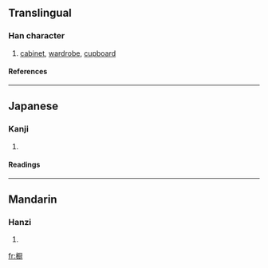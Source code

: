 {{see|櫥}}

==Translingual==
===Han character===
{{Han char|rn=75|rad=木|as=12|sn=16|four=|canj=木一一戈 (DMMI), X木一一戈 (XDMMI)}}
# [[cabinet]], [[wardrobe]], [[cupboard]]
====References====
{{Han ref|kx=0555.311|dkj=15621|hdz=21289.080|uh=6A71|ud=27249}}

----
==Japanese==
===Kanji===
{{ja-kanji|grade=|rs=木12}}
# {{defn|Japanese}} 
====Readings====
{{ja-readings|on=[[ず]] (zu), [[ちゅう]] (chū), [[ちゅ]] (chu)|kun=[[くりや]] (kuriya)}}

----
==Mandarin==
===Hanzi===
{{cmn-hanzi|tra=櫥|pin=[[chú]] (chu2)|wg=ch'u<sup>2</sup>}}
# {{defn|Mandarin}}

[[fr:橱]]